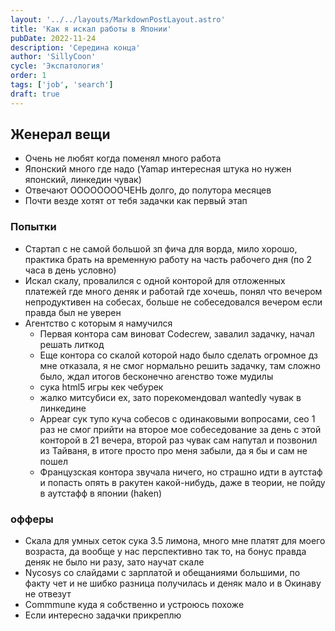 ```yaml
---
layout: '../../layouts/MarkdownPostLayout.astro'
title: 'Как я искал работы в Японии'
pubDate: 2022-11-24
description: 'Середина конца'
author: 'SillyCoon'
cycle: 'Экспатология'
order: 1
tags: ['job', 'search']
draft: true
---
```


## Женерал вещи

- Очень не любят когда поменял много работа
- Японский много где надо (Yamap интересная штука но нужен японский, линкедин чувак)
- Отвечают ООООООООЧЕНЬ долго, до полутора месяцев
- Почти везде хотят от тебя задачки как первый этап

### Попытки

- Стартап с не самой большой зп фича для ворда, мило хорошо, практика брать на временную работу на часть рабочего дня (по 2 часа в день условно)
- Искал скалу, провалился с одной конторой для отложенных платежей где много деняк и работай где хочешь, понял что вечером непродуктивен на собесах, больше не собеседовался вечером если правда был не уверен
- Агентство с которым я намучился
  - Первая контора сам виноват Codecrew, завалил задачку, начал решать литкод
  - Еще контора со скалой которой надо было сделать огромное дз мне отказала, я не смог нормально решить задачку, там сложно было, ждал итогов бесконечно агенство тоже мудилы
  - сука html5 игры кек чебурек
  - жалко митсубиси ех, зато порекомендовал wantedly чувак в линкедине
  - Appear сук тупо куча собесов с одинаковыми вопросами, сео 1 раз не смог прийти на второе мое собеседование за день с этой конторой в 21 вечера, второй раз чувак сам напутал и позвонил из Тайваня, в итоге просто про меня забыли, да я бы и сам не пошел
  - Французская контора звучала ничего, но страшно идти в аутстаф и попасть опять в ракутен какой-нибудь, даже в теории, не пойду в аутстафф в японии (haken)

### офферы

- Скала для умных сеток сука 3.5 лимона, много мне платят для моего возраста, да вообще у нас перспективно так то, на бонус правда деняк не было ни разу, зато научат скале
- Nycosys со слайдами с зарплатой и обещаниями большими, по факту чет и не шибко разница получилась и деняк мало и в Окинаву не отвезут
- Commmune куда я собственно и устроюсь похоже
- Если интересно задачки прикреплю
